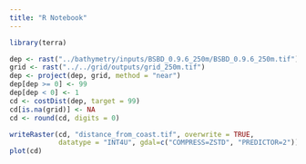```yaml
---
title: "R Notebook"
---
```


```r
library(terra)
```

```r
dep <- rast("../bathymetry/inputs/BSBD_0.9.6_250m/BSBD_0.9.6_250m.tif")
grid <- rast("../../grid/outputs/grid_250m.tif")
dep <- project(dep, grid, method = "near")
dep[dep >= 0] <- 99
dep[dep < 0] <- 1
cd <- costDist(dep, target = 99)
cd[is.na(grid)] <- NA
cd <- round(cd, digits = 0)

writeRaster(cd, "distance_from_coast.tif", overwrite = TRUE, 
            datatype = "INT4U", gdal=c("COMPRESS=ZSTD", "PREDICTOR=2"))
plot(cd)
```
